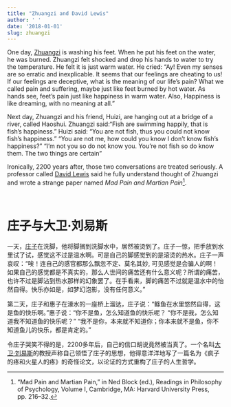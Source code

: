 ```yaml
---
title: "Zhuangzi and David Lewis"
author: ' '
date: '2018-01-01'
slug: zhuangzi 
---
```

One day, [Zhuangzi](https://plato.stanford.edu/entries/zhuangzi/) is washing his feet. When he put his feet on the water, he was burned. Zhuangzi felt shocked and drop his hands to water to try the temperature. He felt it is just warm water. He cried: "Ay! Even my senses are so erratic and inexplicable. It seems that our feelings are cheating to us! If our feelings are deceptive, what is the meaning of our life's pain? What we called pain and suffering, maybe just like feet burned by hot water. As hands see, feet's pain just like happiness in warm water. Also, Happiness is like dreaming, with no meaning at all."

Next day, Zhuangzi and his friend, Huizi, are hanging out at a bridge of a river, called Haoshui. Zhuangzi said:"Fish are swimming happily, that is fish's happiness." Huizi said: "You are not fish, thus you could not know fish's happiness." "You are not me, how could you know I don't know fish's happiness?" "I'm not you so do not know you. You're not fish so do know them. The two things are certain"

Ironically, 2200 years after, those two conversations are treated seriously. A professor called [David Lewis](https://plato.stanford.edu/entries/david-lewis/) said he fully understand thought of Zhuangzi and wrote a strange paper named *Mad Pain and Martian Pain*[^1]. 

&emsp;

# 庄子与大卫·刘易斯

一天，[庄子](https://plato.stanford.edu/entries/zhuangzi/)在洗脚，他将脚搁到洗脚水中，居然被烫到了。庄子一惊，把手放到水里试了试，感觉这不过是温水啊。可是自己的脚感觉到的是滚烫的热水。庄子一声哀叹：“唉！连自己的感官都那么飘忽不定、莫名其妙, 可见感觉是会骗人的啊！如果自己的感觉都是不真实的，那么人世间的痛苦还有什么意义呢？所谓的痛苦，也许不过是脚沾到热水那样的幻象罢了。在手看来，脚的痛苦不过就是温水中的怡然自得。快乐亦如是，如梦幻泡影，没有任何意义。”

第二天，庄子和惠子在濠水的一座桥上溜达，庄子说：“鲦鱼在水里悠然自得，这是鱼的快乐啊。”惠子说：“你不是鱼，怎么知道鱼的快乐呢？ “你不是我，怎么知道我不知道鱼的快乐呢？” “我不是你，本来就不知道你；你本来就不是鱼，你不知道鱼儿的快乐，都是肯定的。” 

令庄子哭笑不得的是，2200多年后，自己的信口胡说竟然被当真了。一个名叫[大卫·刘易斯](https://plato.stanford.edu/entries/david-lewis/)的教授声称自己领悟了庄子的思想，他得意洋洋地写了一篇名为《疯子的疼和火星人的疼》的奇怪论文，以论证的方式重构了庄子的人生哲学。



[^1]:“Mad Pain and Martian Pain,” in Ned Block (ed.), Readings in Philosophy of Psychology, Volume I, Cambridge, MA: Harvard University Press, pp. 216–32.


